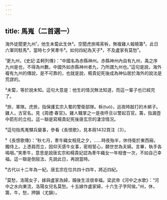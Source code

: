 ```yaml
---
---
---
```

title: 馬嵬（二首選一）
---



海外徒聞更九州¹，他生未蔔此生休²。空聞虎旅鳴宵柝，無複雞人報曉籌³。此日六軍同駐馬⁴，當時七夕笑牽牛⁵。如何四紀為天子⁶，不及盧家有莫愁⁷。

¹更九州，《史記·孟軻列傳》：“中國名為赤縣神州。赤縣神州內自有九州，禹之序九州是也，不得為州數。中國外如赤縣神州者九，乃所謂九州也。”這句是說，海外複有九州的傳說，是不可靠的，也就是說，楊貴妃死後成為神仙居於海外的說法是荒謬的。

²未蔔，等於說未知。這句大意是：他生的情況無法知道，而這一輩子也已經完了。

³旅，軍隊。虎旅，指保護玄宗入蜀的警衛部隊。柝(tuò)，巡夜時敲打的木梆子。雞人，古官名。見《周禮·春官》。雞人職掌之一是夜呼旦以警起百官。籌，指漏壺中箭形的立柱。這一聯是寫楊貴妃死後唐玄宗的淒涼情況。

⁴這句指馬嵬驛兵變事，參看《長恨歌》，見本冊1432頁注〔3〕。

⁵《長恨歌傳》：“秋七月，牽牛織女相見之夕，……時夜殆半，休侍衛於東西廂，獨侍上。上憑肩而立，因仰天感牛女事，密相誓心，願世世為夫婦。言畢，執手各鳴咽。”笑牽牛，意思是說唐玄宗和楊貴妃認為牽牛織女一年相會一次，不如自己幸福。這一聯是倒敍法，先說此日，再說當時。

⁶古代以十二年為一紀。唐玄宗在位共四十四年，將近四紀。

⁷莫愁，洛陽女子，嫁與盧家為婦，婚後生活很幸福。梁武帝《河中之水歌》：“河中之水向東流，洛陽女兒名莫愁。十五嫁作盧家婦，十六生子字阿侯。”州，休，籌，牛，愁，押韻（尤韻）。